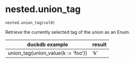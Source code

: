 # nested.union_tag { #duckops.nested.union_tag }

`nested.union_tag(col0)`

Retrieve the currently selected tag of the union as an Enum.

| duckdb example | result |
| -------------- | ------ |
| union_tag(union_value(k := 'foo')) | 'k' |
